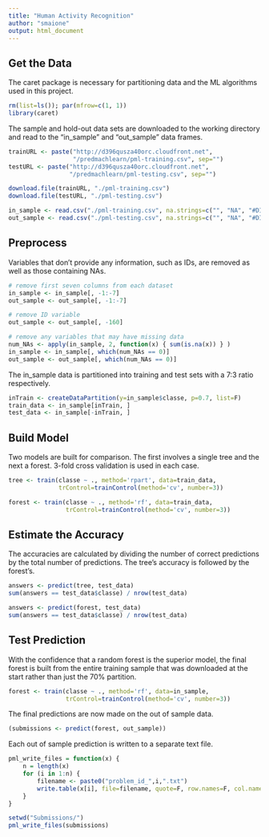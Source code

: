 ```yaml
---
title: "Human Activity Recognition"
author: "smaione"
output: html_document
---
```



## Get the Data

The caret package is necessary for partitioning data and the ML algorithms used in this project.
```r
rm(list=ls()); par(mfrow=c(1, 1))
library(caret)
```

The sample and hold-out data sets are downloaded to the working directory and read to the "in\_sample" and "out\_sample" data frames.
```r

trainURL <- paste("http://d396qusza40orc.cloudfront.net",
                  "/predmachlearn/pml-training.csv", sep="")
testURL <- paste("http://d396qusza40orc.cloudfront.net",
                 "/predmachlearn/pml-testing.csv", sep="")

download.file(trainURL, "./pml-training.csv")
download.file(testURL, "./pml-testing.csv")

in_sample <- read.csv("./pml-training.csv", na.strings=c("", "NA", "#DIV/0!"))
out_sample <- read.csv("./pml-testing.csv", na.strings=c("", "NA", "#DIV/0!"))
```


## Preprocess

Variables that don't provide any information, such as IDs, are removed as well as those containing NAs.
```r
# remove first seven columns from each dataset
in_sample <- in_sample[, -1:-7]
out_sample <- out_sample[, -1:-7]

# remove ID variable
out_sample <- out_sample[, -160]

# remove any variables that may have missing data
num_NAs <- apply(in_sample, 2, function(x) { sum(is.na(x)) } )
in_sample <- in_sample[, which(num_NAs == 0)]
out_sample <- out_sample[, which(num_NAs == 0)]
```

The in\_sample data is partitioned into training and test sets with a 7:3 ratio respectively.
```r
inTrain <- createDataPartition(y=in_sample$classe, p=0.7, list=F)
train_data <- in_sample[inTrain, ]
test_data <- in_sample[-inTrain, ]
```

## Build Model

Two models are built for comparison.  The first involves a single tree and the next a forest.  3-fold cross validation is used in each case.
```r
tree <- train(classe ~ ., method='rpart', data=train_data,
              trControl=trainControl(method='cv', number=3))

forest <- train(classe ~ ., method='rf', data=train_data,
                trControl=trainControl(method='cv', number=3))
```


## Estimate the Accuracy

The accuracies are calculated by dividing the number of correct predictions by the total number of predictions.  The tree's accuracy is followed by the forest's.
```r
answers <- predict(tree, test_data)
sum(answers == test_data$classe) / nrow(test_data)

answers <- predict(forest, test_data)
sum(answers == test_data$classe) / nrow(test_data)
```


## Test Prediction

With the confidence that a random forest is the superior model, the final forest is built from the entire training sample that was downloaded at the start rather than just the 70% partition.
```r
forest <- train(classe ~ ., method='rf', data=in_sample,
                trControl=trainControl(method='cv', number=3))
```

The final predictions are now made on the out of sample data.
```r
(submissions <- predict(forest, out_sample))
```

Each out of sample prediction is written to a separate text file.
```r
pml_write_files = function(x) {
    n = length(x)
    for (i in 1:n) {
        filename <- paste0("problem_id_",i,".txt")
        write.table(x[i], file=filename, quote=F, row.names=F, col.names=F)
    }
}

setwd("Submissions/")
pml_write_files(submissions)
```
